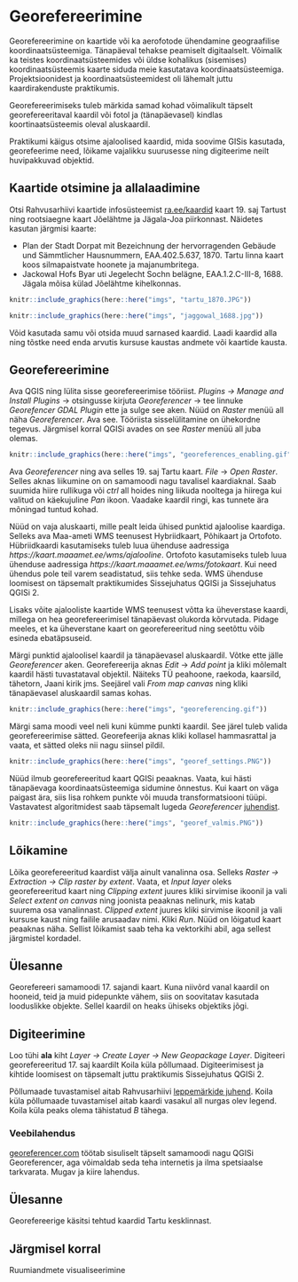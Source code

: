 # Georefereerimine {#georefereerimine}

Georefereerimine on kaartide või ka aerofotode ühendamine geograafilise koordinaatsüsteemiga. Tänapäeval tehakse peamiselt digitaalselt. Võimalik ka teistes koordinaatsüsteemides või üldse kohalikus (sisemises) koordinaatsüsteemis kaarte siduda meie kasutatava koordinaatsüsteemiga. Projektsioonidest ja koordinaatsüsteemidest oli lähemalt juttu kaardirakenduste praktikumis.

Georefereerimiseks tuleb märkida samad kohad võimalikult täpselt georefereeritaval kaardil või fotol ja (tänapäevasel) kindlas koortinaatsüsteemis oleval aluskaardil.  

Praktikumi käigus otsime ajaloolised kaardid, mida soovime GISis kasutada, georefeerime need, lõikame vajalikku suurusesse ning digiteerime neilt huvipakkuvad objektid. 

## Kaartide otsimine ja allalaadimine

Otsi Rahvusarhiivi kaartide infosüsteemist [ra.ee/kaardid](http://www.ra.ee/kaardid/) kaart 19. saj Tartust ning rootsiaegne kaart Jõelähtme ja Jägala-Joa piirkonnast. Näidetes kasutan järgmisi kaarte:

- Plan der Stadt Dorpat mit Bezeichnung der hervorragenden Gebäude und Sämmtlicher Hausnummern, EAA.402.5.637, 1870. Tartu linna kaart koos silmapaistvate hoonete ja majanumbritega.
- Jackowal Hofs Byar uti Jegelecht Sochn belägne, EAA.1.2.C-III-8, 1688. Jägala mõisa külad Jõelähtme kihelkonnas.


```r
knitr::include_graphics(here::here("imgs", "tartu_1870.JPG"))
```

```r
knitr::include_graphics(here::here("imgs", "jaggowal_1688.jpg"))
```

Võid kasutada samu või otsida muud sarnased kaardid. Laadi kaardid alla ning tõstke need enda arvutis kursuse kaustas andmete või kaartide kausta. 

## Georefereerimine

Ava QGIS ning lülita sisse georefereerimise tööriist. *Plugins -> Manage and Install Plugins* -> otsingusse kirjuta *Georeferencer* -> tee linnuke *Georefencer GDAL Plugin* ette ja sulge see aken. Nüüd on *Raster* menüü all näha *Georeferencer*. Ava see. Tööriista sisselülitamine on ühekordne tegevus. Järgmisel korral QGISi avades on see *Raster* menüü all juba olemas.

```r
knitr::include_graphics(here::here("imgs", "georeferences_enabling.gif"))
```

Ava *Georeferencer* ning ava selles 19. saj Tartu kaart. *File* -> *Open Raster*. Selles aknas liikumine on on samamoodi nagu tavalisel kaardiaknal. Saab suumida hiire rullikuga või *ctrl* all hoides ning liikuda nooltega ja hiirega kui valitud on käekujuline *Pan* ikoon. Vaadake kaardil ringi, kas tunnete ära mõningad tuntud kohad. 

Nüüd on vaja aluskaarti, mille pealt leida ühised punktid ajaloolise kaardiga. Selleks ava Maa-ameti WMS teenusest Hybriidkaart, Põhikaart ja Ortofoto. Hübriidkaardi kasutamiseks tuleb luua ühenduse aadressiga *https://kaart.maaamet.ee/wms/ajalooline*. Ortofoto kasutamiseks tuleb luua ühenduse aadressiga *https://kaart.maaamet.ee/wms/fotokaart*. Kui need ühendus pole teil varem seadistatud, siis tehke seda. WMS ühenduse loomisest on täpsemalt praktikumides Sissejuhatus QGISi ja Sissejuhatus QGISi 2. 

Lisaks võite ajalooliste kaartide WMS teenusest võtta ka üheverstase kaardi, millega on hea georefereerimisel tänapäevast olukorda kõrvutada. Pidage meeles, et ka üheverstane kaart on georefereeritud ning seetõttu võib esineda ebatäpsuseid.

Märgi punktid ajaloolisel kaardil ja tänapäevasel aluskaardil. Võtke ette jälle *Georeferencer* aken. Georefereerija aknas *Edit* -> *Add point* ja kliki mõlemalt kaardil hästi tuvastataval objektil. Näiteks TÜ peahoone, raekoda, kaarsild, tähetorn, Jaani kirik jms. Seejärel vali *From map canvas* ning kliki tänapäevasel aluskaardil samas kohas. 

```r
knitr::include_graphics(here::here("imgs", "georeferencing.gif"))
```

Märgi sama moodi veel neli kuni kümme punkti kaardil. See järel tuleb valida georefereerimise sätted. Georefeerija aknas kliki kollasel hammasrattal ja vaata, et sätted oleks nii nagu siinsel pildil.

```r
knitr::include_graphics(here::here("imgs", "georef_settings.PNG"))
```

Nüüd ilmub georefereeritud kaart QGISi peaaknas. Vaata, kui hästi tänapäevaga koordinaatsüsteemiga sidumine õnnestus. Kui kaart on väga paigast ära, siis lisa rohkem punkte või muuda transformatsiooni tüüpi. Vastavatest algoritmidest saab täpsemalt lugeda *Georeferencer* [juhendist](https://docs.qgis.org/2.8/en/docs/user_manual/plugins/plugins_georeferencer.html#available-transformation-algorithms).

```r
knitr::include_graphics(here::here("imgs", "georef_valmis.PNG"))
```


## Lõikamine 

Lõika georefereeritud kaardist välja ainult vanalinna osa. Selleks *Raster → Extraction → Clip raster by extent*. Vaata, et *Input layer* oleks georefereeritud kaart ning *Clipping extent* juures kliki sirvimise ikoonil ja vali *Select extent on canvas* ning joonista peaaknas nelinurk, mis katab suurema osa vanalinnast. *Clipped extent* juures kliki sirvimise ikoonil ja vali kursuse kaust ning failile arusaadav nimi. Kliki *Run*. Nüüd on lõigatud kaart peaaknas näha. Sellist lõikamist saab teha ka vektorkihi abil, aga sellest järgmistel kordadel. 

## Ülesanne 

Georefereeri samamoodi 17. sajandi kaart. Kuna niivõrd vanal kaardil on hooneid, teid ja muid pidepunkte vähem, siis on soovitatav kasutada looduslikke objekte. Sellel kaardil on heaks ühiseks objektiks jõgi.

## Digiteerimine 

Loo tühi **ala** kiht *Layer → Create Layer → New Geopackage Layer*. Digiteeri georefereeritud 17. saj kaardilt Koila küla põllumaad. Digiteerimisest ja kihtide loomisest on täpsemalt juttu praktikumis Sissejuhatus QGISi 2. 

Põllumaade tuvastamisel aitab Rahvusarhiivi [leppemärkide juhend](http://www.ra.ee/kaardid/index.php/et/site/page?view=symbols). Koila küla põllumaade tuvastamisel aitab kaardi vasakul all nurgas olev legend. Koila küla peaks olema tähistatud *B* tähega.

### Veebilahendus

[georeferencer.com](http://www.georeferencer.com/) töötab sisuliselt täpselt samamoodi nagu QGISi Georeferencer, aga võimaldab seda teha internetis ja ilma spetsiaalse tarkvarata. Mugav ja kiire lahendus. 


## Ülesanne

Georefereerige käsitsi tehtud kaardid Tartu kesklinnast.

## Järgmisel korral

Ruumiandmete visualiseerimine